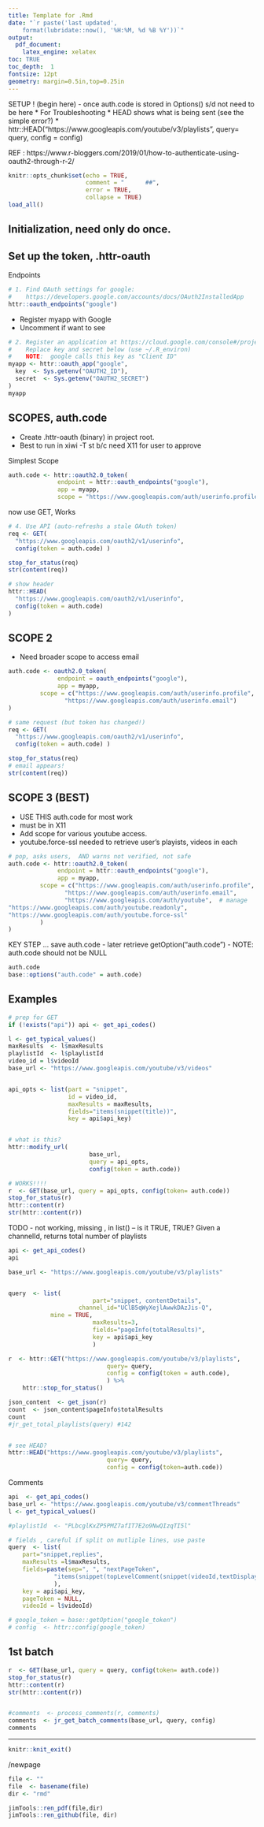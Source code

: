 ```yaml
--- 
title: Template for .Rmd 
date: "`r paste('last updated', 
    format(lubridate::now(), '%H:%M, %d %B %Y'))`"
output: 
  pdf_document: 
    latex_engine: xelatex
toc: TRUE 
toc_depth:  1 
fontsize: 12pt 
geometry: margin=0.5in,top=0.25in 
---
```



SETUP ! (begin here)
- once auth.code is stored in Options() s/d not need to be here
* For Troubleshooting
*  HEAD shows what is being sent (see the simple error?)
*  httr::HEAD("https://www.googleapis.com/youtube/v3/playlists",
 							query= query,
 							config = config) 

REF : 
https://www.r-bloggers.com/2019/01/how-to-authenticate-using-oauth2-through-r-2/
```r
knitr::opts_chunk$set(echo = TRUE,
                      comment = "      ##",
                      error = TRUE,
                      collapse = TRUE)
load_all()
```

## Initialization,  need only do once.
## Set up the token, .httr-oauth

Endpoints
```r

# 1. Find OAuth settings for google:
#    https://developers.google.com/accounts/docs/OAuth2InstalledApp
httr::oauth_endpoints("google")

```
  - Register myapp with Google
  - Uncomment if want to see
```r
# 2. Register an application at https://cloud.google.com/console#/project
#    Replace key and secret below (use ~/.R_environ)
#    NOTE:  google calls this key as "Client ID"
myapp <- httr::oauth_app("google",
  key  <- Sys.getenv("OAUTH2_ID"),
  secret  <- Sys.getenv("OAUTH2_SECRET")
)
myapp
```

## SCOPES, auth.code
  - Create .httr-oauth (binary) in project root.
  - Best to run in xiwi -T st  b/c need X11 for user to approve

Simplest Scope
```r
auth.code <- httr::oauth2.0_token(
              endpoint = httr::oauth_endpoints("google"),
              app = myapp,
              scope = "https://www.googleapis.com/auth/userinfo.profile")

```

now use GET, Works
```r
# 4. Use API (auto-refreshs a stale OAuth token)
req <- GET(
  "https://www.googleapis.com/oauth2/v1/userinfo",
  config(token = auth.code) )

stop_for_status(req)
str(content(req))

# show header
httr::HEAD(
  "https://www.googleapis.com/oauth2/v1/userinfo",
  config(token = auth.code) 
)
```

## SCOPE 2  
  - Need broader scope to access email
```r
auth.code <- oauth2.0_token(
              endpoint = oauth_endpoints("google"),
              app = myapp,
         scope = c("https://www.googleapis.com/auth/userinfo.profile",
                "https://www.googleapis.com/auth/userinfo.email")
)

# same request (but token has changed!)
req <- GET(
  "https://www.googleapis.com/oauth2/v1/userinfo",
  config(token = auth.code) )

stop_for_status(req)
# email appears!
str(content(req))
```

##  SCOPE 3 (BEST)
  - USE THIS auth.code for most work
  - must be in X11  
  - Add scope for various youtube access.
  - youtube.force-ssl needed to retrieve user's playists, videos in each
```r
# pop, asks users,  AND warns not verified, not safe
auth.code <- httr::oauth2.0_token(
              endpoint = httr::oauth_endpoints("google"),
              app = myapp,
         scope = c("https://www.googleapis.com/auth/userinfo.profile",
                "https://www.googleapis.com/auth/userinfo.email",
                "https://www.googleapis.com/auth/youtube",  # manage
"https://www.googleapis.com/auth/youtube.readonly",
"https://www.googleapis.com/auth/youtube.force-ssl"
         )
)

```

KEY STEP  ...  save auth.code
-  later retrieve getOption("auth.code")
-  NOTE:  auth.code should not be NULL

```r
auth.code
base::options("auth.code" = auth.code)
```


## Examples
```r

# prep for GET
if (!exists("api")) api <- get_api_codes()

l <- get_typical_values()
maxResults  <- l$maxResults
playlistId  <- l$playlistId
video_id = l$videoId
base_url <- "https://www.googleapis.com/youtube/v3/videos"


api_opts <- list(part = "snippet",
                 id = video_id,
                 maxResults = maxResults,
                 fields="items(snippet(title))",
                 key = api$api_key)


# what is this?
httr::modify_url(
                       base_url, 
                       query = api_opts, 
                       config(token = auth.code))

# WORKS!!!!
r  <- GET(base_url, query = api_opts, config(token= auth.code))
stop_for_status(r)
httr::content(r)
str(httr::content(r))
```
TODO - not working, missing , in list()  -- is it TRUE, TRUE?
Given a channelId, returns total number of playlists
```r
api <- get_api_codes()
api

base_url <- "https://www.googleapis.com/youtube/v3/playlists"


query  <- list(
						part="snippet, contentDetails",
    				channel_id="UClB5qWyXejlAwwkDAzJis-Q",
            mine = TRUE, 
						maxResults=3,
						fields="pageInfo(totalResults)",
						key = api$api_key
						)

r  <- httr::GET("https://www.googleapis.com/youtube/v3/playlists",
 							query= query,
 							config = config(token = auth.code),
							) %>% 
	httr::stop_for_status()

json_content  <- get_json(r)
count  <- json_content$pageInfo$totalResults
count
#jr_get_total_playlists(query) #142


# see HEAD?
httr::HEAD("https://www.googleapis.com/youtube/v3/playlists",
 							query= query,
 							config = config(token=auth.code))
```


Comments
```r

api  <- get_api_codes()
base_url <- "https://www.googleapis.com/youtube/v3/commentThreads"
l <- get_typical_values()

#playlistId  <- "PLbcglKxZP5PMZ7afIT7E2o9NwQIzqTI5l"

# fields , careful if split on mutliple lines, use paste
query  <- list(
	part="snippet,replies", 
	maxResults =l$maxResults, 
	fields=paste(sep=", ", "nextPageToken", 
			 "items(snippet(topLevelComment(snippet(videoId,textDisplay))))"
			 ),
	key = api$api_key, 
	pageToken = NULL, 
	videoId = l$videoId)

# google_token = base::getOption("google_token") 
# config  <- httr::config(google_token)

```

## 1st batch
```r

r  <- GET(base_url, query = query, config(token= auth.code))
stop_for_status(r)
httr::content(r)
str(httr::content(r))


#comments  <- process_comments(r, comments)
comments  <- jr_get_batch_comments(base_url, query, config) 
comments
```

***

```r
knitr::knit_exit()
```

/newpage

```r
file <- ""
file  <- basename(file)
dir <- "rmd"

jimTools::ren_pdf(file,dir)
jimTools::ren_github(file, dir)
```
